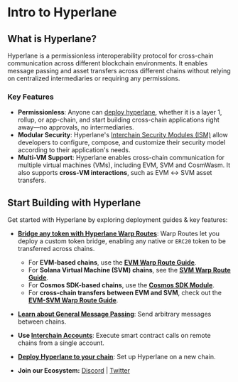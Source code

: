 # Intro to Hyperlane

## What is Hyperlane?

Hyperlane is a permissionless interoperability protocol for cross-chain communication across different blockchain environments. It enables message passing and asset transfers across different chains without relying on centralized intermediaries or requiring any permissions.

### Key Features

- **Permissionless**: Anyone can [deploy hyperlane](https://docs.hyperlane.xyz/docs/deploy-hyperlane), whether it is a layer 1, rollup, or app-chain, and start building cross-chain applications right away—no approvals, no intermediaries.
- **Modular Security**: Hyperlane's [Interchain Security Modules (ISM)](https://docs.hyperlane.xyz/docs/protocol/ISM/modular-security) allow developers to configure, compose, and customize their security model according to their application's needs.
- **Multi-VM Support**: Hyperlane enables cross-chain communication for multiple virtual machines (VMs), including EVM, SVM and CosmWasm. It also supports **cross-VM interactions**, such as EVM ↔ SVM asset transfers.

## Start Building with Hyperlane

Get started with Hyperlane by exploring deployment guides & key features:

- **[Bridge any token with Hyperlane Warp Routes](/guides/deploy-warp-route.mdx)**: Warp Routes let you deploy a custom token bridge, enabling any native or `ERC20` token to be transferred across chains.

  - For **EVM-based chains**, use the **[EVM Warp Route Guide](/guides/deploy-warp-route.mdx)**.
  - For **Solana Virtual Machine (SVM) chains**, see the **[SVM Warp Route Guide](/docs/guides/deploy-svm-warp-route.mdx)**.
  - For **Cosmos SDK-based chains**, use the **[Cosmos SDK Module](*docs/reference/alt-vm-implementations/cosmos-sdk)**.
  - For **cross-chain transfers between EVM and SVM**, check out the **[EVM-SVM Warp Route Guide](/docs/guides/deploy-evm-svm-warp-route.mdx)**.

- **[Learn about General Message Passing](./reference/messaging/send.mdx)**: Send arbitrary messages between chains.
- **Use [Interchain Accounts](https://docs.hyperlane.xyz/docs/reference/applications/interchain-account)**: Execute smart contract calls on remote chains from a single account.
- **[Deploy Hyperlane to your chain](/deploy-hyperlane.mdx)**: Set up Hyperlane on a new chain.
- **Join our Ecosystem:** [Discord](https://discord.com/invite/hyperlane) | [Twitter](https://x.com/hyperlane)
